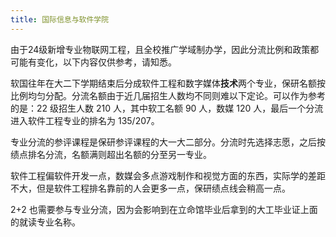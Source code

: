 ```yaml
---
title: 国际信息与软件学院
---
```



<Aside>
  由于24级新增专业物联网工程，且全校推广学域制办学，因此分流比例和政策都可能有变化，以下内容仅供参考，请知悉。
</Aside>

软国往年在大二下学期结束后分成软件工程和数字媒体**技术**两个专业，保研名额按比例均匀分配。分流名额由于近几届招生人数均不同则难以下定论。可以作为参考的是：22 级招生人数 210 人，其中软工名额 90 人，数媒 120 人，最后一个分流进入软件工程专业的排名为 135/207。

专业分流的参评课程是保研参评课程的大一大二部分。分流时先选择志愿，之后按绩点排名分流，名额满则超出名额的分至另一专业。

软件工程偏软件开发一点，数媒会多点游戏制作和视觉方面的东西，实际学的差距不大，但是软件工程排名靠前的人会更多一点，保研绩点线会稍高一点。

2+2 也需要参与专业分流，因为会影响到在立命馆毕业后拿到的大工毕业证上面的就读专业名称。
